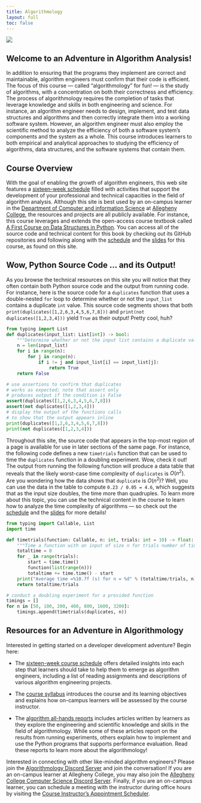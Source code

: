 ```yaml
---
title: Algorithmology
layout: full
toc: false
---
```


![](images/Algorithmology-Logo.svg){fig-align="center"}

## Welcome to an Adventure in Algorithm Analysis!

In addition to ensuring that the programs they implement are correct and
maintainable, algorithm engineers must confirm that their code is efficient.
The focus of this course --- called "algorithmology" for fun! --- is the study
of algorithms, with a concentration on both their correctness and efficiency.
The process of algorithmology requires the completion of tasks that leverage
knowledge and skills in both engineering and science. For instance, an
algorithm engineer needs to design, implement, and test data structures and
algorithms and then correctly integrate them into a working software system.
However, an algorithm engineer must also employ the scientific method to
analyze the efficiency of both a software system's components and the system as
a whole. This course introduces learners to both empirical and analytical
approaches to studying the efficiency of algorithms, data structures, and the
software systems that contain them.

## Course Overview

With the goal of enabling the growth of algorithm engineers, this web site
features a [sixteen-week schedule](schedule/index.qmd) filled with activities
that support the development of your professional and technical capacities in
the field of algorithm analysis. Although this site is best used by an on-campus
learner in the [Department of Computer and information
Science](https://www.cs.allegheny.edu/) at [Allegheny
College](https://www.allegheny.edu/), the resources and projects are all
publicly available. For instance, this course leverages and extends the
open-access course textbook called [A First Course on Data Structures in
Python](https://github.com/donsheehy/datastructures). You can access all of the
source code and technical content for this book by checking out its GitHub
repositories and following along with the [schedule](schedule/index.qmd) and the
[slides](slides/index.qmd) for this course, as found on this site.

## Wow, Python Source Code ... and its Output!

As you browse the technical resources on this site you will notice that they
often contain both Python source code and the output from running code. For
instance, here is the source code for a `duplicates` function that uses a
double-nested `for` loop to determine whether or not the `input_list` contains
a duplicate `int` value. This source code segments shows that both
`print(duplicates([1,2,6,3,4,5,6,7,8]))` and `print(not duplicates([1,2,3,4]))`
yield `True` as their output! Pretty cool, huh?

```python
from typing import List
def duplicates(input_list: List[int]) -> bool:
    """Determine whether or not the input list contains a duplicate value."""
    n = len(input_list)
    for i in range(n):
        for j in range(n):
            if i != j and input_list[i] == input_list[j]:
                return True
    return False

# use assertions to confirm that duplicates
# works as expected; note that assert only
# produces output if the condition is False
assert(duplicates([1,2,6,3,4,5,6,7,8]))
assert(not duplicates([1,2,3,4]))
# display the output of the functions calls
# to show that the output appears inline
print(duplicates([1,2,6,3,4,5,6,7,8]))
print(not duplicates([1,2,3,4]))
```

Throughout this site, the source code that appears in the top-most region of a
page is available for use in later sections of the same page. For instance, the
following code defines a new `timetrials` function that can be used to time the
`duplicates` function in a doubling experiment. Wow, check it out! The output
from running the following function will produce a data table that reveals that
the likely worst-case time complexity of `duplicates` is $O(n^2)$. Are you
wondering how the data shows that `duplicate` is $O(n^2)$? Well, you can use
the data in the table to compute `0.23 / 0.05 = 4.6`, which suggests that as
the input size doubles, the time more than quadruples. To learn more about this
topic, you can use the technical content in the course to learn how to analyze
the time complexity of algorithms --- so check out the
[schedule](schedule/index.qmd) and the [slides](slides/index.qmd) for more
details!

```python
from typing import Callable, List
import time

def timetrials(function: Callable, n: int, trials: int = 10) -> float:
    """Time a function with an input of size n for trials number of times."""
    totaltime = 0
    for _ in range(trials):
        start = time.time()
        function(list(range(n)))
        totaltime += time.time() - start
    print("Average time =%10.7f (s) for n = %d" % (totaltime/trials, n))
    return totaltime/trials

# conduct a doubling experiment for a provided function
timings = []
for n in [50, 100, 200, 400, 800, 1600, 3200]:
    timings.append(timetrials(duplicates, n))
```

## Resources for an Adventure in Algorithmology

Interested in getting started on a developer development adventure? Begin here:

- The [sixteen-week course schedule](./schedule/index.qmd) offers detailed
insights into each step that learners should take to help them to emerge as
algorithm engineers, including a list of reading assignments and descriptions
of various algorithm engineering projects.

- The [course syllabus](./syllabus/index.qmd) introduces the course and its
learning objectives and explains how on-campus learners will be assessed by the
course instructor.

- The [algorithm all-hands reports](./allhands/index.qmd) includes articles
written by learners as they explore the engineering and scientific knowledge and
skills in the field of algorithmology. While some of these articles report on
the results from running experiments, others explain how to implement and use
the Python programs that supports performance evaluation. Read these reports
to learn more about the algorithmology!

::: {.callout-note appearance="minimal" title="Algorithmology Community Resources"}

Interested in connecting with other like-minded algorithm engineers? Please join
the [Algorithmology Discord Server](https://discord.gg/phSQfB8bZx) and join
the conversation! If you are an on-campus learner at Allegheny College, you may
also join the [Allegheny College Computer Science Discord
Server](https://discord.gg/CS2h9kXzX6). Finally, if you are an on-campus
learner, you can schedule a meeting with the instructor during office hours by
visiting the [Course Instructor's Appointment
Scheduler](https://www.gregorykapfhammer.com/schedule/).

:::
